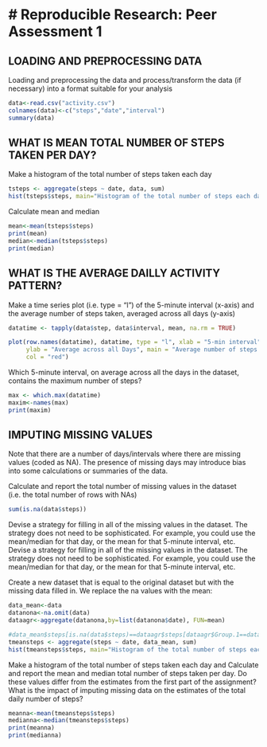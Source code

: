 
# Reproducible Research: Peer Assessment 1
========================================================
## LOADING AND PREPROCESSING DATA
Loading and preprocessing the data and process/transform the data (if necessary) into a format suitable for your analysis


```r
data<-read.csv("activity.csv")
colnames(data)<-c("steps","date","interval")
summary(data)
```

## WHAT IS MEAN TOTAL NUMBER OF STEPS TAKEN PER DAY?
Make a histogram of the total number of steps taken each day
```r
tsteps <- aggregate(steps ~ date, data, sum)
hist(tsteps$steps, main="Histogram of the total number of steps each day", xlab="Total steps")
```
Calculate mean and median
```r
mean<-mean(tsteps$steps)
print(mean)
median<-median(tsteps$steps)
print(median)
```


## WHAT IS THE AVERAGE DAILLY ACTIVITY PATTERN?

Make a time series plot (i.e. type = "l") of the 5-minute interval (x-axis) and the average number of steps taken, averaged across all days (y-axis)

```r
datatime <- tapply(data$step, data$interval, mean, na.rm = TRUE)

plot(row.names(datatime), datatime, type = "l", xlab = "5-min interval", 
     ylab = "Average across all Days", main = "Average number of steps taken", 
     col = "red")
```
Which 5-minute interval, on average across all the days in the dataset, contains the maximum number of steps?

```r
max <- which.max(datatime)
maxim<-names(max)
print(maxim)
```


## IMPUTING MISSING VALUES
Note that there are a number of days/intervals where there are missing values (coded as NA). The presence of missing days may introduce bias into some calculations or summaries of the data.

Calculate and report the total number of missing values in the dataset (i.e. the total number of rows with NAs)

```r
sum(is.na(data$steps))
```
Devise a strategy for filling in all of the missing values in the dataset. The strategy does not need to be sophisticated. For example, you could use the mean/median for that day, or the mean for that 5-minute interval, etc.
Devise a strategy for filling in all of the missing values in the dataset. The strategy does not need to be sophisticated. For example, you could use the mean/median for that day, or the mean for that 5-minute interval, etc.

Create a new dataset that is equal to the original dataset but with the missing data filled in.
We replace the na values with the mean:

```r
data_mean<-data
datanona<-na.omit(data)
dataagr<-aggregate(datanona,by=list(datanona$date), FUN=mean)

#data_mean$steps[is.na(data$steps)==dataagr$steps[dataagr$Group.1==data_mean$date]]
tmeansteps <- aggregate(steps ~ date, data_mean, sum)
hist(tmeansteps$steps, main="Histogram of the total number of steps each day", xlab="Total steps")


```
Make a histogram of the total number of steps taken each day and Calculate and report the mean and median total number of steps taken per day. Do these values differ from the estimates from the first part of the assignment? What is the impact of imputing missing data on the estimates of the total daily number of steps?


```r

meanna<-mean(tmeansteps$steps)
medianna<-median(tmeansteps$steps)
print(meanna)
print(medianna)
```
